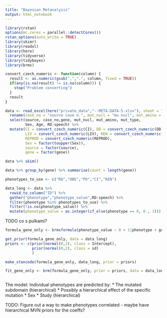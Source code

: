 ```yaml
---
title: "Bayesian Metanalysis"
output: html_notebook
---
```



```r
library(rstan)
options(mc.cores = parallel::detectCores())
rstan_options(auto_write = TRUE)
library(skimr)
library(readxl)
library(here)
library(tidyverse)
library(tidybayes)
library(brms)
```

```r
convert_czech_numeric <- function(column) {
  result <- as.numeric(gsub(",",".", column, fixed = TRUE))
  if(any(is.na(result) != is.na(column))) {
    stop("Problem converting")
  }
  result
}

data <- read_excel(here("private_data","--META-DATA-5.xlsx"), sheet = "DATA 5") %>%
  rename(case_no = "source case n.", mut_nucl = "mu nucl", mut_amino = "principal mutation", mut_type = "mu-type", additional_mutation = "additional mutation", REPROD = "Reprod. organs abnorm") %>%
  select(source, case_no,gene, mut_nucl, mut_amino, mut_type, 
         Sex, Age, RD:speech) %>%
  mutate(CI = convert_czech_numeric(CI), DD = convert_czech_numeric(DD),
         LIV = convert_czech_numeric(LIV), REN = convert_czech_numeric(REN),
         REPROD = convert_czech_numeric(REPROD),
         Sex = factor(toupper(Sex)), 
         source = factor(source),
         gene = factor(gene))

data %>% skim()
```

```r
data %>% group_by(gene) %>% summarise(count = length(gene)) 
```


```r
phenotypes_to_use <- c("RD","OBE","PD","CI","REN")

data_long <- data %>% 
  rowid_to_column("ID") %>%  
  gather("phenotype","phenotype_value",RD:speech) %>%
  filter(phenotype %in% phenotypes_to_use) %>%
  filter(!is.na(phenotype_value)) %>%
  mutate(phenotype_value = as.integer(if_else(phenotype == 0, 0 , 1)))
```

TODO co s pulkami?

```r
formula_gene_only <- brmsformula(phenotype_value ~ 0 + 1|phenotype + gene|phenotype, family = "bernoulli")

get_prior(formula_gene_only, data = data_long)
priors <- c(prior(normal(0,2), class = Intercept),
            prior(normal(0,2), class = sd)
            )

make_stancode(formula_gene_only, data_long, prior = priors)

fit_gene_only <- brm(formula_gene_only, prior = priors, data = data_long)
```


```r
```


The model:
Individual phenotypes are predicted by:
  * The mutated subdomain (hierarchical)
    * Possibly a hierarchical effect of the specific mutation
  * Sex
  * Study (hierarchical)

TODO: Figure out a way to make phenotypes correlated - maybe have hierarchical MVN priors for the coeffs?